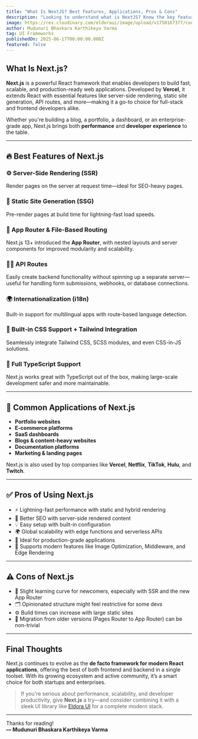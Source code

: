 ```yaml
---
title: "What Is NextJS? Best Features, Applications, Pros & Cons"
description: "Looking to understand what is NextJS? Know the key features, common uses, and advantages and disadvantages of NextJS in this informative overview."
image: https://res.cloudinary.com/eldoraui/image/upload/v1750167377/course_hd8cfp.png
author: Mudunuri Bhaskara Karthikeya Varma
tag: UI Frameworks
publishedOn: 2025-06-17T00:00:00.000Z
featured: false
---
```


## What Is Next.js?

**Next.js** is a powerful React framework that enables developers to build fast, scalable, and production-ready web applications. Developed by **Vercel**, it extends React with essential features like server-side rendering, static site generation, API routes, and more—making it a go-to choice for full-stack and frontend developers alike.

Whether you're building a blog, a portfolio, a dashboard, or an enterprise-grade app, Next.js brings both **performance** and **developer experience** to the table.

---

## 🔥 Best Features of Next.js

### ⚙️ Server-Side Rendering (SSR)
Render pages on the server at request time—ideal for SEO-heavy pages.

### 🧱 Static Site Generation (SSG)
Pre-render pages at build time for lightning-fast load speeds.

### 🚀 App Router & File-Based Routing
Next.js 13+ introduced the **App Router**, with nested layouts and server components for improved modularity and scalability.

### 🧑‍🍳 API Routes
Easily create backend functionality without spinning up a separate server—useful for handling form submissions, webhooks, or database connections.

### 🌍 Internationalization (i18n)
Built-in support for multilingual apps with route-based language detection.

### 🎨 Built-in CSS Support + Tailwind Integration
Seamlessly integrate Tailwind CSS, SCSS modules, and even CSS-in-JS solutions.

### 🧪 Full TypeScript Support
Next.js works great with TypeScript out of the box, making large-scale development safer and more maintainable.

---

## 📌 Common Applications of Next.js

- **Portfolio websites**
- **E-commerce platforms**
- **SaaS dashboards**
- **Blogs & content-heavy websites**
- **Documentation platforms**
- **Marketing & landing pages**

Next.js is also used by top companies like **Vercel**, **Netflix**, **TikTok**, **Hulu**, and **Twitch**.

---

## ✅ Pros of Using Next.js

- ⚡ Lightning-fast performance with static and hybrid rendering
- 🔐 Better SEO with server-side rendered content
- 💡 Easy setup with built-in configuration
- 🌍 Global scalability with edge functions and serverless APIs
- 💼 Ideal for production-grade applications
- 🧩 Supports modern features like Image Optimization, Middleware, and Edge Rendering

---

## ⚠️ Cons of Next.js

- 🧠 Slight learning curve for newcomers, especially with SSR and the new App Router
- 🗂️ Opinionated structure might feel restrictive for some devs
- ⚙️ Build times can increase with large static sites
- 🔄 Migration from older versions (Pages Router to App Router) can be non-trivial

---

## Final Thoughts

Next.js continues to evolve as the **de facto framework for modern React applications**, offering the best of both frontend and backend in a single toolset. With its growing ecosystem and active community, it’s a smart choice for both startups and enterprises.

> If you're serious about performance, scalability, and developer productivity, give **Next.js** a try—and consider combining it with a sleek UI library like [Eldora UI](https://eldoraui.vercel.app) for a complete modern stack.

---

Thanks for reading!  
**— Mudunuri Bhaskara Karthikeya Varma**
